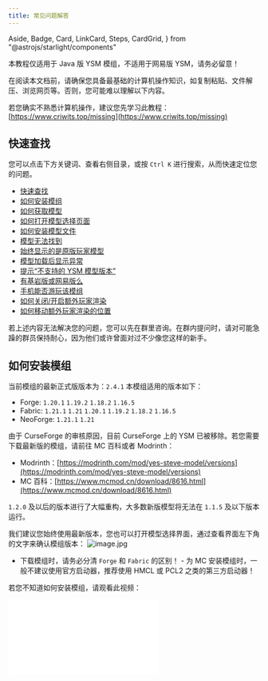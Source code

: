 ```yaml
---
title: 常见问题解答
---
```


  Aside,
  Badge,
  Card,
  LinkCard,
  Steps,
  CardGrid,
} from "@astrojs/starlight/components"

<Aside type="tip">

本教程仅适用于 Java 版 YSM 模组，不适用于网易版 YSM，请务必留意！

</Aside>

<Aside type="caution">

在阅读本文档前，请确保您具备最基础的计算机操作知识，如复制粘贴、文件解压、浏览网页等。否则，您可能难以理解以下内容。

若您确实不熟悉计算机操作，建议您先学习此教程：[https://www.criwits.top/missing](https://www.criwits.top/missing)

</Aside>

## 快速查找

您可以点击下方关键词、查看右侧目录，或按 `Ctrl K` 进行搜索，从而快速定位您的问题。

- [快速查找](#快速查找)
- [如何安装模组](#如何安装模组)
- [如何获取模型](#如何获取模型)
- [如何打开模型选择页面](#如何打开模型选择页面)
- [如何安装模型文件](#如何安装模型文件)
- [模型无法找到](#模型无法找到)
- [始终显示的是原版玩家模型](#始终显示的是原版玩家模型)
- [模型加载后显示异常](#模型加载后显示异常)
- [提示“不支持的 YSM 模型版本”](#提示不支持的-ysm-模型版本)
- [有基岩版或网易版么](#有基岩版或网易版么)
- [手机能否游玩该模组](#手机能否游玩该模组)
- [如何关闭/开启额外玩家渲染](#如何关闭开启额外玩家渲染)
- [如何移动额外玩家渲染的位置](#如何移动额外玩家渲染的位置)

若上述内容无法解决您的问题，您可以先在群里咨询。在群内提问时，请对可能急躁的群员保持耐心，因为他们或许曾面对过不少像您这样的新手。

<CardGrid>

<LinkCard
  title="Yes Steve Model 模组交流群 ①"
  href="https://qm.qq.com/q/DnMzfKRPFK"
/>

<LinkCard
  title="Yes Steve Model 模组交流群 ②"
  href="https://qm.qq.com/q/kXgjd9i7Uk"
/>

<LinkCard
  title="Yes Steve Model 模组交流群 ③"
  href="https://qm.qq.com/q/rsoLMfBJCg"
/>

<LinkCard
  title="Yes Steve Model 模组交流群 ④"
  href="https://qm.qq.com/q/4sANpvLFK8"
/>

</CardGrid>

## 如何安装模组

当前模组的最新正式版版本为：`2.4.1`
本模组适用的版本如下：

<Card title="2.4.1 版本">

- Forge: `1.20.1` `1.19.2` `1.18.2` `1.16.5`
- Fabric: `1.21.1` `1.21`
  `1.20.1` `1.19.2` `1.18.2` `1.16.5`
- NeoForge: `1.21.1` `1.21`

</Card>

由于 CurseForge 的审核原因，目前 CurseForge 上的 YSM 已被移除。若您需要下载最新版的模组，请前往 MC 百科或者 Modrinth：

- Modrinth：[https://modrinth.com/mod/yes-steve-model/versions](https://modrinth.com/mod/yes-steve-model/versions)
- MC 百科：[https://www.mcmod.cn/download/8616.html](https://www.mcmod.cn/download/8616.html)

`1.2.0` 及以后的版本进行了大幅重构，大多数新版模型将无法在 `1.1.5` 及以下版本运行。

我们建议您始终使用最新版本，您也可以打开模型选择界面，通过查看界面左下角的文字来确认模组版本：
![image.jpg](https://s2.loli.net/2025/01/31/ShztlRosQPAaFBj.png)

<Aside>

- 下载模组时，请务必分清 `Forge` 和 `Fabric` 的区别！ - 为 MC
  安装模组时，一般不建议使用官方启动器，推荐使用 HMCL 或 PCL2
  之类的第三方启动器！

</Aside>

若您不知道如何安装模组，请观看此视频：

<iframe
  src="//player.bilibili.com/player.html?isOutside=true&aid=832321173&bvid=BV1434y1M7cb&cid=1301572367&p=1&autoplay=false"
  scrolling="no"
  border="0"
  frameborder="no"
  framespacing="0"
  allowfullscreen="true"
/>

## 如何获取模型

大多数创作者会在 Bilibili 发布模型演示视频，您可以前往 Bilibili 搜索相关关键词来查找您想要的模型。同时，也有部分创作者在爱发电发布付费或免费模型，YSM 还有一个由爱好者维护的免费合集。此外，部分创作者会在 Planet Minecraft 上发布模型。

<CardGrid>

<LinkCard
  icon="ri:bilibili-fill"
  title="Bilibili 模型搜索"
  href="https://search.bilibili.com/all?keyword=ysm%E6%A8%A1%E5%9E%8B"
/>

<LinkCard
  icon="simple-icons:afdian"
  title="爱发电模型搜索"
  href="https://afdian.com/search?q=YSM"
/>

<LinkCard
  icon="mdi:github"
  title="GitHub 免费模型仓库"
  href="https://github.com/Elaina69/Yes-Steve-Model-Repo"
/>

<LinkCard
  icon="ri:earth-line"
  title="Planet Minecraft 模型搜索"
  href="https://www.planetminecraft.com/mods/?keywords=YSM"
/>

</CardGrid>

## 如何打开模型选择页面

在游戏中，按下 `Alt Y` 组合键（Forge 和 NeoForge 版）或者 `Y` 键（Fabric 版），若操作成功，将会显示模型界面。
若没有反应，请检查以下问题：

- 您是否已经安装了此模组？
  - 请确认您安装的模组是否与 Minecraft 和 Mod 加载器的版本对应。
  - 注意区分 Forge 版和 Fabric 版的差异！
- 您是否按下了正确的键位？
- 您是否修改了默认键位？
- 键位是否存在冲突？
- 您的键盘是否正常？

## 如何安装模型文件

<Aside>

下文提及的模型安装仅适用于单人游戏。如果您是服务器玩家，需要服主才能安装模型！

</Aside>

<Steps>

1. 打开模型选择界面后，点击页面右上角的`打开模型文件夹`按钮。

   ![1.jpg](https://s2.loli.net/2025/01/31/1ClHjr3ApLx5u6m.png)

2. 在弹出的界面中点击`打开模型文件夹`。

   ![2.jpg](https://s2.loli.net/2025/01/31/rTOg4kZLb3jpzPn.png)

3. 此时会弹出一个文件夹窗口，如下图所示：

   ![3.jpg](https://s2.loli.net/2025/01/31/T6cVnUyfmi927GW.png)

4. 将您获取到的模型文件放入弹出的窗口中，如图所示：

   ![4.jpg](https://s2.loli.net/2025/01/31/VuiRdxMIFLvpNBt.png)

   ![5.jpg](https://s2.loli.net/2025/01/31/rThBdgqjwlp9c24.png)

   完成后，返回游戏。

5. 按下键盘上的 `/` 键，输入指令 `ysm model reload`（该指令需要 OP 权限），如下图所示：

   ![6.jpg](https://s2.loli.net/2025/01/31/OUp6GX35SfdDezJ.png)

6. 按下回车键执行，当弹出以下消息时，说明模型加载完成：

   ![7.jpg](https://s2.loli.net/2025/01/31/56WfVpFUtXidmKD.png)

7. 此时打开模型选择页面，您应该能看到刚刚安装的文件。

   ![8.jpg](https://s2.loli.net/2025/01/31/FahgjmoczbBH3Rf.png)

   若模型较多，您可能需要使用下方的翻页按钮来查找您的模型。

</Steps>

## 模型无法找到

若您已按上文说明放置模型，但仍然无法找到模型，请检查以下问题：

- 请确认您是否安装了 YSM 模组？
- 请确认您安装的 YSM 版本是否为最新版（最新版为 2.4.1）。绝大多数新模型需要 2.2.2 及以上的版本才能运行，1.1.5 版本将不再支持！
- 请确认您是在单人游戏，而非多人游戏，多人游戏需要服主在服务器安装后才能使用。
- 请确认您是否使用了指令 `/ysm model reload` 来重载模型。
- 如果您是第一次游玩，并且安装的模型较多，在安装完重载后可能会只显示默认模型。此时，请耐心等待一会，模组正在为模型建立缓存，缓存建立完成后模型将会显示。此时再次打开模型选择界面即可看到模型。（多人游戏同理）

## 始终显示的是原版玩家模型

如果您已经安装了 YSM 模组，并且能够打开模型选择界面，但无论使用什么模型都只显示原版玩家模型，请在模组设置中关闭`阻止渲染自身玩家模型`，关闭方法如下：

<Steps>
1. 打开模型选择界面：

    若您不知道如何打开，请查看[如何打开模型选择页面？](#如何打开模型选择页面)

2.  点击`打开模型配置`按钮：

    ![1.jpg](https://s2.loli.net/2025/01/31/kGebx86qE7lIfzW.png)

3.  取消图示勾选：

    ![2.jpg](https://s2.loli.net/2025/01/31/riqge8GDN95b1QK.png)

</Steps>

## 模型加载后显示异常

![optifine.jpg](https://s2.loli.net/2025/01/31/rHI5iT4zF6OsxvX.jpg)
如果您遇到类似这样的模型混乱情况，很可能是由于您安装了 Optifine（高清修复）导致的。
此时，您有两种解决方案：

<Card title="卸载 Optifine">

更换 [Oculus（Forge）](https://www.mcmod.cn/class/5741.html) 或
[Iris（Fabric）](https://www.mcmod.cn/class/3697.html) 这样的光影加载器。

</Card>

<Card title="开启兼容渲染">

使用模组自带的兼容渲染器，方法如下：

<Steps>

1. 打开模型选择界面：

   若您不知道如何打开，请查看[如何打开模型选择页面？](#如何打开模型选择页面)

2. 点击`打开模型配置`按钮：

   ![1.jpg](https://s2.loli.net/2025/01/31/kGebx86qE7lIfzW.png)

3. 勾选`使用兼容渲染器`：

   ![222.jpg](https://s2.loli.net/2025/01/31/3126yCFT7G9BgsN.png)

</Steps>

</Card>

## 提示“不支持的 YSM 模型版本”

![lowversion.jpg](https://s21.ax1x.com/2025/02/03/pEZotl6.jpg)
如果您遇到这种情况，请检查您的 YSM 版本是否为最新版（最新版为 2.4.1），若不是，请更新 YSM 模组。
若更新后仍然出现该情况，请联系模型作者。

## 有基岩版或网易版么

目前，YSM 已经推出了官方的网易中国版，您可以在网易组件商城搜索`是，史蒂夫模型`，免费下载该组件进行游玩！
![saveimage_1738309430.jpg](https://s2.loli.net/2025/01/31/vnRl7bwKiqCahPk.jpg)

<Aside>

请注意，网易版与 Java 版属于不同的社群。
您在游玩网易版遇到的问题，请不要反馈给 Java 版团队，同理，Java
版问题也请不要反馈给网易版团队。

</Aside>

## 手机能否游玩该模组

可以，但仅限 Java 版 1.1.5 及以下版本。从 1.2.0 版本开始，由于内核代码的更替，暂时无法支持手机游玩。我们会在未来的版本中逐步解决此问题。
您也可以选择网易版进行游玩。

## 如何关闭/开启额外玩家渲染

<Steps>

1. 若您不清楚如何打开模型选择界面，请查看[如何打开模型选择页面？](#如何打开模型选择页面)，成功打开该界面。

2. 点击界面中的`打开模型配置`按钮，参考图示：
   ![1.jpg](https://s2.loli.net/2025/01/31/kGebx86qE7lIfzW.png) 3.
   通过勾选或者取消勾选`禁用额外玩家渲染`选项，来实现开启或关闭额外玩家渲染的操作，如图所示：

   ![extra.jpg](https://s2.loli.net/2025/01/31/fYHjie13xLgakCr.png)

</Steps>

## 如何移动额外玩家渲染的位置

在游戏里，按下 `Alt P` 组合键（Fabric 版本下只需按 `P` 键），即可打开额外玩家渲染位置设置界面。

在此界面中，您可以依据右上角给出的说明，对额外玩家渲染的位置、大小以及角度进行修改。若您完成设置，按下 `Esc` 键即可退出配置界面。

![move.jpg](https://s2.loli.net/2025/01/31/2DV7IORtHzgJT93.png)
